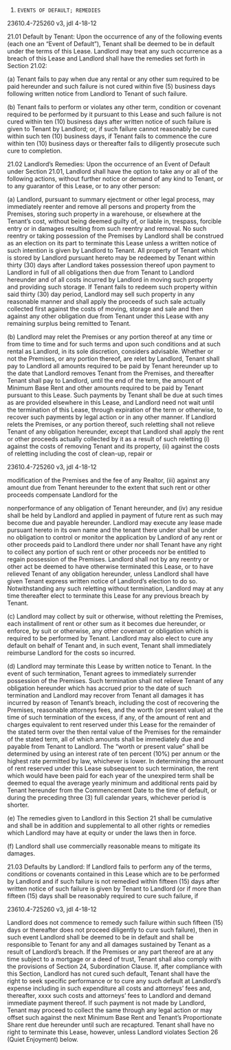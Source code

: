1. `EVENTS OF DEFAULT; REMEDIES`

23610.4-725260 v3, jdl 4-18-12

21.01           Default by Tenant:     Upon the occurrence of any of the following events (each one an “Event of Default”), Tenant shall be deemed to be in default under the terms of this Lease.  Landlord may treat any such occurrence as a breach of this Lease and Landlord shall have the remedies set forth in Section 21.02:

(a)           Tenant fails to pay when due any rental or any other sum required to be paid hereunder and such failure is not cured within five (5) business days following written notice from Landlord to Tenant of such failure.

(b)           Tenant fails to perform or violates any other term, condition or covenant required to be performed by it pursuant to this Lease and such failure is not cured within ten (10) business days after written notice of such failure is given to Tenant by Landlord; or, if such failure cannot reasonably be cured within such ten (10) business days, if Tenant fails to commence the cure within ten (10) business days or thereafter fails to diligently prosecute such cure to completion.

21.02           Landlord’s Remedies:     Upon the occurrence of an Event of Default under Section 21.01, Landlord shall have the option to take any or all of the following actions, without further notice or demand of any kind to Tenant, or to any guarantor of this Lease, or to any other person:

(a)           Landlord, pursuant to summary ejectment or other legal process, may immediately reenter and remove all persons and property from the Premises, storing such property in a warehouse, or elsewhere at the Tenant’s cost, without being deemed guilty of, or liable in, trespass, forcible entry or in damages resulting from such reentry and removal.  No such reentry or taking possession of the Premises by Landlord shall be construed as an election on its part to terminate this Lease unless a written notice of such intention is given by Landlord to Tenant.  All property of Tenant which is stored by Landlord pursuant hereto may be redeemed by Tenant within thirty (30) days after Landlord takes possession thereof upon payment to Landlord in full of all obligations then due from Tenant to Landlord hereunder and of all costs incurred by Landlord in moving such property and providing such storage.  If Tenant fails to redeem such property within said thirty (30) day period, Landlord may sell such property in any reasonable manner and shall apply the proceeds of such sale actually collected first against the costs of moving, storage and sale and then against any other obligation due from Tenant under this Lease with any remaining surplus being remitted to Tenant.

(b)           Landlord may relet the Premises or any portion thereof at any time or from time to time and for such terms and upon such conditions and at such rental as Landlord, in its sole discretion, considers advisable.  Whether or not the Premises, or any portion thereof, are relet by Landlord, Tenant shall pay to Landlord all amounts required to be paid by Tenant hereunder up to the date that Landlord removes Tenant from the Premises, and thereafter Tenant shall pay to Landlord, until the end of the term, the amount of Minimum Base Rent and other amounts required to be paid by Tenant pursuant to this Lease.  Such payments by Tenant shall be due at such times as are provided elsewhere in this Lease, and Landlord need not wait until the termination of this Lease, through expiration of the term or otherwise, to recover such payments by legal action or in any other manner.  If Landlord relets the Premises, or any portion thereof, such reletting shall not relieve Tenant of any obligation hereunder, except that Landlord shall apply the rent or other proceeds actually collected by it as a result of such reletting (i) against the costs of removing Tenant and its property, (ii) against the costs of reletting including the cost of clean-up, repair or

23610.4-725260 v3, jdl 4-18-12

modification of the Premises and the fee of any Realtor, (iii) against any amount due from Tenant hereunder to the extent that such rent or other proceeds compensate Landlord for the

nonperformance of any obligation of Tenant hereunder, and (iv) any residue shall be held by Landlord and applied in payment of future rent as such may become due and payable hereunder.  Landlord may execute any lease made pursuant hereto in its own name and the tenant there under shall be under no obligation to control or monitor the application by Landlord of any rent or other proceeds paid to Landlord there under nor shall Tenant have any right to collect any portion of such rent or other proceeds nor be entitled to regain possession of the Premises.  Landlord shall not by any reentry or other act be deemed to have otherwise terminated this Lease, or to have relieved Tenant of any obligation hereunder, unless Landlord shall have given Tenant express written notice of Landlord’s election to do so.  Notwithstanding any such reletting without termination, Landlord may at any time thereafter elect to terminate this Lease for any previous breach by Tenant.

(c)           Landlord may collect by suit or otherwise, without reletting the Premises, each installment of rent or other sum as it becomes due hereunder, or enforce, by suit or otherwise, any other covenant or obligation which is required to be performed by Tenant.  Landlord may also elect to cure any default on behalf of Tenant and, in such event, Tenant shall immediately reimburse Landlord for the costs so incurred.

(d)           Landlord may terminate this Lease by written notice to Tenant.  In the event of such termination, Tenant agrees to immediately surrender possession of the Premises.  Such termination shall not relieve Tenant of any obligation hereunder which has accrued prior to the date of such termination and Landlord may recover from Tenant all damages it has incurred by reason of Tenant’s breach, including the cost of recovering the Premises, reasonable attorneys fees, and the worth (or present value) at the time of such termination of the excess, if any, of the amount of rent and charges equivalent to rent reserved under this Lease for the remainder of the stated term over the then rental value of the Premises for the remainder of the stated term, all of which amounts shall be immediately due and payable from Tenant to Landlord.  The “worth or present value” shall be determined by using an interest rate of ten percent (10%) per annum or the highest rate permitted by law, whichever is lower.  In determining the amount of rent reserved under this Lease subsequent to such termination, the rent which would have been paid for each year of the unexpired term shall be deemed to equal the average yearly minimum and additional rents paid by Tenant hereunder from the Commencement Date to the time of default, or during the preceding three (3) full calendar years, whichever period is shorter.

(e)           The remedies given to Landlord in this Section 21 shall be cumulative and shall be in addition and supplemental to all other rights or remedies which Landlord may have at equity or under the laws then in force.

(f)           Landlord shall use commercially reasonable means to mitigate its damages.

21.03           Defaults by Landlord:     If Landlord fails to perform any of the terms, conditions or covenants contained in this Lease which are to be performed by Landlord and if such failure is not remedied within fifteen (15) days after written notice of such failure is given by Tenant to Landlord (or if more than fifteen (15) days shall be reasonably required to cure such failure, if

23610.4-725260 v3, jdl 4-18-12

Landlord does not commence to remedy such failure within such fifteen (15) days or thereafter does not proceed diligently to cure such failure), then in such event Landlord shall be deemed to be in default and shall be responsible to Tenant for any and all damages sustained by Tenant as a result of Landlord’s breach.  If the Premises or any part thereof are at any time subject to a mortgage or a deed of trust, Tenant shall also comply with the provisions of Section 24, Subordination Clause.  If, after compliance with this Section, Landlord has not cured such default, Tenant shall have the right to seek specific performance or to cure any such default at Landlord’s expense including in such expenditure all costs and attorneys’ fees and, thereafter, xxxx such     costs and attorneys’ fees to Landlord and demand immediate payment thereof.  If such payment is not made by Landlord, Tenant may proceed to collect the same through any legal action or may offset such against the next Minimum Base Rent and Tenant’s Proportionate Share rent due hereunder until such are recaptured.  Tenant shall have no right to terminate this Lease, however, unless Landlord violates Section 26 (Quiet Enjoyment) below.